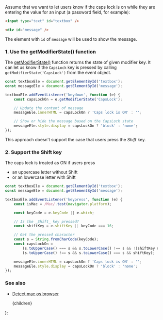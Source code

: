 
Assume that we want to let users know if the caps lock is on while they are entering the value for an input (a password field, for example):

```html
<input type="text" id="textbox" />

<div id="message" />
```

The element with `id` of `message` will be used to show the message.

### 1. Use the getModifierState() function

The [getModifierState()](https://developer.mozilla.org/en-US/docs/Web/API/KeyboardEvent/getModifierState) function returns the state of given modifier key.
It can let us know if the `CapsLock` key is pressed by calling `getModifierState('CapsLock')` from the event object.

```js
const textboxEle = document.getElementById('textbox');
const messageEle = document.getElementById('message');

textboxEle.addEventListener('keydown', function (e) {
    const capsLockOn = e.getModifierState('CapsLock');

    // Update the content of message
    messageEle.innerHTML = capsLockOn ? 'Caps lock is ON' : '';

    // Show or hide the message based on the CapsLock state
    messageEle.style.display = capsLockOn ? 'block' : 'none';
});
```

This approach doesn't support the case that users press the _Shift_ key.

### 2. Support the Shift key

The caps lock is treated as ON if users press

-   an uppercase letter without Shift
-   or an lowercase letter with Shift

```js
const textboxEle = document.getElementById('textbox');
const messageEle = document.getElementById('message');

textboxEle.addEventListener('keypress', function (e) {
    const isMac = /Mac/.test(navigator.platform);

    const keyCode = e.keyCode || e.which;

    // Is the _Shift_ key pressed?
    const shiftKey = e.shiftKey || keyCode === 16;

    // Get the pressed character
    const s = String.fromCharCode(keyCode);
    const capsLockOn =
        (s.toUpperCase() === s && s.toLowerCase() !== s && !(shiftKey && isMac)) ||
        (s.toUpperCase() !== s && s.toLowerCase() === s && shiftKey);

    messageEle.innerHTML = capsLockOn ? 'Caps lock is ON' : '';
    messageEle.style.display = capsLockOn ? 'block' : 'none';
});
```

### See also

-   [Detect mac os browser](/detect-mac-os-browser)

    <PostLayout keywords="" title="Detect if the caps lock is on">
        {children}
    </PostLayout>
);